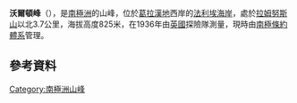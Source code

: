 {{coord|68|9|S|66|48|W|display=title}}

'''沃爾頓峰'''（{{lang-en|Walton Peak}}），是[[南極洲|南極洲]]的山峰，位於[[葛拉漢地|葛拉漢地]]西岸的[[法利埃海岸|法利埃海岸]]，處於[[拉姆努斯山|拉姆努斯山]]以北3.7公里，海拔高度825米，在1936年由[[英國|英國]]探險隊測量，現時由[[南極條約體系|南極條約體系]]管理。

==參考資料==
{{usgs-gazetteer}}

{{DEFAULTSORT:Walton Peak}}
[[Category:南極洲山峰|Category:南極洲山峰]]


{{FallièresCoast-geo-stub}}